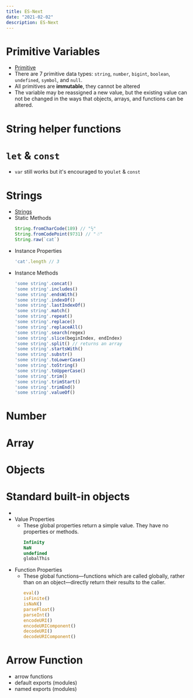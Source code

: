 ```yaml
---
title: ES-Next
date: "2021-02-02"
description: ES-Next
---
```




# Primitive Variables 
- [Primitive](https://developer.mozilla.org/en-US/docs/Glossary/Primitive)
- There are 7 primitive data types: `string`, `number`, `bigint`, `boolean`, `undefined`, `symbol`, and `null`.
- All primitives are **immutable**, they cannot be altered
- The variable may be reassigned a new value, but the existing value can not be changed in the ways that objects, arrays, and functions can be altered.

# String helper functions

# `let` & `const`
- `var` still works but it's encouraged to you`let` & `const`


# Strings
- [Strings](https://developer.mozilla.org/en-US/docs/Web/JavaScript/Reference/Global_Objects/String)
- Static Methods
  ```js
  String.fromCharCode(189) // "½"
  String.fromCodePoint(9731) // "☃"
  String.raw(`cat`)
  ```
- Instance Properties
  ```js
  'cat'.length // 3
  ```
- Instance Methods
  ```js
  'some string'.concat() 
  'some string'.includes()
  'some string'.endsWith()
  'some string'.indexOf()
  'some string'.lastIndexOf()
  'some string'.match()
  'some string'.repeat()
  'some string'.replace()
  'some string'.replaceAll()
  'some string'.search(regex)
  'some string'.slice(beginIndex, endIndex)
  'some string'.split() // returns an array
  'some string'.startsWith()
  'some string'.substr()
  'some string'.toLowerCase()
  'some string'.toString()
  'some string'.toUpperCase()
  'some string'.trim()
  'some string'.trimStart()
  'some string'.trimEnd()
  'some string'.valueOf()
  ```

# Number


# Array




# Objects



# Standard built-in objects
- [](https://developer.mozilla.org/en-US/docs/Web/JavaScript/Reference/Global_Objects)
- Value Properties
  - These global properties return a simple value. They have no properties or methods.
    ```js
    Infinity
    NaN
    undefined
    globalThis
    ```
- Function Properties
  - These global functions—functions which are called globally, rather than on an object—directly return their results to the caller.
    ```js
    eval()
    isFinite()
    isNaN()
    parseFloat()
    parseInt()
    encodeURI()
    encodeURIComponent()
    decodeURI()
    decodeURIComponent()
    ```



# Arrow Function





- arrow functions
- default exports (modules)
- named exports (modules)












